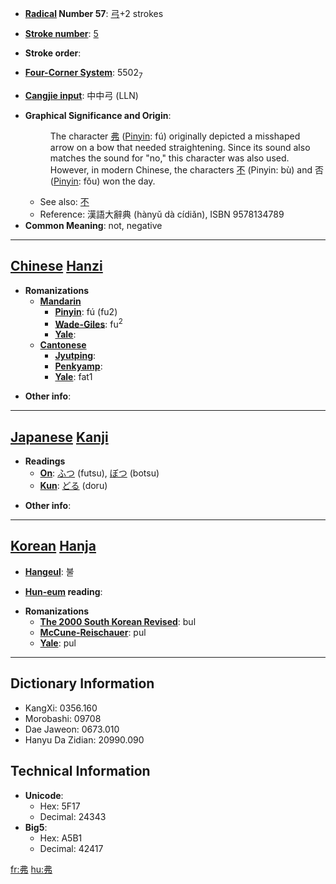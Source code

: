* '''[[Wiktionary:Chinese radical index| Radical]] Number 57''': [[Wiktionary:Chinese radical index 弓|弓]]+2 strokes

* '''[[Wiktionary:Chinese total strokes index|Stroke number]]''': [[Wiktionary:Chinese total strokes index 5|5]]

* '''Stroke order''': 

* '''[[Wiktionary:Chinese four corner index|Four-Corner System]]''': 5502<sub>7</sub>

* '''[[Wiktionary:Chinese Cangjie index|Cangjie input]]''': 中中弓 (LLN)

* '''Graphical Significance and Origin''': 
*:The character [[弗]] ([[Pinyin]]: fú) originally depicted a misshaped arrow on a bow that needed straightening.  Since its sound also matches the sound for "no," this character was also used.  However, in modern Chinese, the characters [[不]] (Pinyin: bù) and 否 ([[Pinyin]]: fǒu) won the day.
**See also: [[不]]
**Reference: 漢語大辭典 (hànyǔ dà cídiǎn), ISBN 9578134789
* '''Common Meaning''': not, negative

----

== [[Chinese]] [[Hanzi]] ==

* '''Romanizations'''
** '''[[Mandarin]]'''
*** '''[[Pinyin]]''': fú (fu2)
*** '''[[Wade-Giles]]''': fu<sup>2</sup>
*** '''[[Yale]]''': 
** '''[[Cantonese]]'''
*** '''[[Jyutping]]''':
*** '''[[Penkyamp]]''': 
*** '''[[Yale]]''': fat1

* '''Other info''': 

----

== [[Japanese]] [[Kanji]] ==

* '''Readings'''
** '''[[On]]''': [[ふつ]] (futsu), [[ぼつ]] (botsu)
** '''[[Kun]]''': [[どる]] (doru)

* '''Other info''':  

----

== [[Korean]] [[Hanja]] ==

* '''[[Hangeul]]''': 불

* '''[[Hun-eum]] reading''': 

* '''Romanizations'''
** '''[[The 2000 South Korean Revised Romanization|The 2000 South Korean Revised]]''': bul
** '''[[McCune-Reischauer]]''': pul
** '''[[Yale]]''': pul

----

== Dictionary Information ==

* KangXi: 0356.160
* Morobashi: 09708
* Dae Jaweon: 0673.010
* Hanyu Da Zidian: 20990.090

== Technical Information ==

* '''Unicode''':
** Hex: 5F17
** Decimal: 24343
* '''Big5''':
** Hex: A5B1
** Decimal: 42417

[[fr:弗]]
[[hu:弗]]